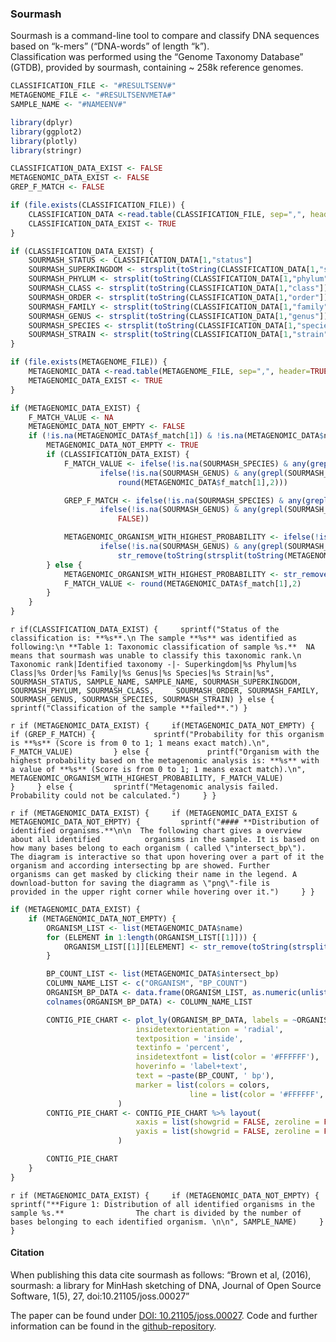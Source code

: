### Sourmash

Sourmash is a command-line tool to compare and classify DNA sequences based on "k-mers" ("DNA-words" of length "k").  
Classification was performed using the "Genome Taxonomy Database" (GTDB), provided by sourmash, containing ~ 258k reference genomes.

```r
CLASSIFICATION_FILE <- "#RESULTSENV#"
METAGENOME_FILE <- "#RESULTSENVMETA#"
SAMPLE_NAME <- "#NAMEENV#"

library(dplyr)
library(ggplot2)
library(plotly)
library(stringr)

CLASSIFICATION_DATA_EXIST <- FALSE
METAGENOMIC_DATA_EXIST <- FALSE
GREP_F_MATCH <- FALSE

if (file.exists(CLASSIFICATION_FILE)) {
	CLASSIFICATION_DATA <-read.table(CLASSIFICATION_FILE, sep=",", header=TRUE, na.strings = c("", "NA"))
	CLASSIFICATION_DATA_EXIST <- TRUE
} 

if (CLASSIFICATION_DATA_EXIST) {
	SOURMASH_STATUS <- CLASSIFICATION_DATA[1,"status"]
	SOURMASH_SUPERKINGDOM <- strsplit(toString(CLASSIFICATION_DATA[1,"superkingdom"]), '__')[[1]][2]
	SOURMASH_PHYLUM <- strsplit(toString(CLASSIFICATION_DATA[1,"phylum"]), '__')[[1]][2]
	SOURMASH_CLASS <- strsplit(toString(CLASSIFICATION_DATA[1,"class"]), '__')[[1]][2]
	SOURMASH_ORDER <- strsplit(toString(CLASSIFICATION_DATA[1,"order"]), '__')[[1]][2]
	SOURMASH_FAMILY <- strsplit(toString(CLASSIFICATION_DATA[1,"family"]), '__')[[1]][2]
	SOURMASH_GENUS <- strsplit(toString(CLASSIFICATION_DATA[1,"genus"]), '__')[[1]][2]
	SOURMASH_SPECIES <- strsplit(toString(CLASSIFICATION_DATA[1,"species"]), '__')[[1]][2]
	SOURMASH_STRAIN <- strsplit(toString(CLASSIFICATION_DATA[1,"strain"]), '__')[[1]][2]
}

if (file.exists(METAGENOME_FILE)) {
	METAGENOMIC_DATA <-read.table(METAGENOME_FILE, sep=",", header=TRUE, na.strings = c("", "NA"))
	METAGENOMIC_DATA_EXIST <- TRUE
} 

if (METAGENOMIC_DATA_EXIST) {
	F_MATCH_VALUE <- NA
	METAGENOMIC_DATA_NOT_EMPTY <- FALSE
	if (!is.na(METAGENOMIC_DATA$f_match[1]) & !is.na(METAGENOMIC_DATA$name[1])) {
		METAGENOMIC_DATA_NOT_EMPTY <- TRUE
		if (CLASSIFICATION_DATA_EXIST) {
			F_MATCH_VALUE <- ifelse(!is.na(SOURMASH_SPECIES) & any(grepl(SOURMASH_SPECIES, METAGENOMIC_DATA$name)), round(METAGENOMIC_DATA$f_match[grep(SOURMASH_SPECIES, METAGENOMIC_DATA$name)],2),
					ifelse(!is.na(SOURMASH_GENUS) & any(grepl(SOURMASH_GENUS, METAGENOMIC_DATA$name)), round(METAGENOMIC_DATA$f_match[grep(SOURMASH_GENUS, METAGENOMIC_DATA$name)],2),
						round(METAGENOMIC_DATA$f_match[1],2)))

			GREP_F_MATCH <- ifelse(!is.na(SOURMASH_SPECIES) & any(grepl(SOURMASH_SPECIES, METAGENOMIC_DATA$name)), TRUE,
					ifelse(!is.na(SOURMASH_GENUS) & any(grepl(SOURMASH_GENUS, METAGENOMIC_DATA$name)), TRUE,
						FALSE))

			METAGENOMIC_ORGANISM_WITH_HIGHEST_PROBABILITY <- ifelse(!is.na(SOURMASH_SPECIES) & any(grepl(SOURMASH_SPECIES, METAGENOMIC_DATA$name)), NA,
					ifelse(!is.na(SOURMASH_GENUS) & any(grepl(SOURMASH_GENUS, METAGENOMIC_DATA$name)), NA,
						str_remove(toString(strsplit(toString(METAGENOMIC_DATA$name[1]), ' ',)[[1]][2:3]), ',')))
		} else {
			METAGENOMIC_ORGANISM_WITH_HIGHEST_PROBABILITY <- str_remove(toString(strsplit(toString(METAGENOMIC_DATA$name[1]), ' ',)[[1]][2:3]), ',')
			F_MATCH_VALUE <- round(METAGENOMIC_DATA$f_match[1],2)
  		}
	}
}
```

`r if(CLASSIFICATION_DATA_EXIST) {
	sprintf("Status of the classification is: **%s**.\n
The sample **%s** was identified as following:\n
**Table 1: Taxonomic classification of sample %s.**  NA means that sourmash was unable to classify this taxonomic rank.\n
Taxonomic rank|Identified taxonomy
-|-
Superkingdom|%s
Phylum|%s
Class|%s
Order|%s
Family|%s
Genus|%s
Species|%s
Strain|%s", 
	SOURMASH_STATUS, SAMPLE_NAME, SAMPLE_NAME, SOURMASH_SUPERKINGDOM, SOURMASH_PHYLUM, SOURMASH_CLASS,
	SOURMASH_ORDER, SOURMASH_FAMILY, SOURMASH_GENUS, SOURMASH_SPECIES, SOURMASH_STRAIN)
} else {
	sprintf("Classification of the sample **failed**.")
}`

`r if (METAGENOMIC_DATA_EXIST) {
	if(METAGENOMIC_DATA_NOT_EMPTY) {
		if (GREP_F_MATCH) {
			sprintf("Probability for this organism is **%s** (Score is from 0 to 1; 1 means exact match).\n", F_MATCH_VALUE)
		} else {
			printf("Organism with the highest probability based on the metagenomic analysis is: **%s** with a value of **%s** (Score is from 0 to 1; 1 means exact match).\n",
			METAGENOMIC_ORGANISM_WITH_HIGHEST_PROBABILITY, F_MATCH_VALUE)
		}
	} else {
		sprintf("Metagenomic analysis failed. Probability could not be calculated.")
	}
}`

`r if (METAGENOMIC_DATA_EXIST) {
	if (METAGENOMIC_DATA_EXIST & METAGENOMIC_DATA_NOT_EMPTY) {
		sprintf("#### **Distribution of identified organisms.**\n\n  The following chart gives a overview about all identified 
		organisms in the sample. It is based on how many bases belong to each organism ( called \"intersect_bp\").  
		The diagram is interactive so that upon hovering over a part of it the organism and according intersecting bp are showed. Further 
		organisms can get masked by clicking their name in the legend. A download-button for saving the diagramm as \"png\"-file is 
		provided in the upper right corner while hovering over it.")
	}
}`

```r
if (METAGENOMIC_DATA_EXIST) {
	if (METAGENOMIC_DATA_NOT_EMPTY) {
		ORGANISM_LIST <- list(METAGENOMIC_DATA$name)
		for (ELEMENT in 1:length(ORGANISM_LIST[[1]])) {
			ORGANISM_LIST[[1]][ELEMENT] <- str_remove(toString(strsplit(ORGANISM_LIST[[1]][ELEMENT], ' ')[[1]][2:3]), ',')
		}

		BP_COUNT_LIST <- list(METAGENOMIC_DATA$intersect_bp)
		COLUMN_NAME_LIST <- c("ORGANISM", "BP_COUNT")
		ORGANISM_BP_DATA <- data.frame(ORGANISM_LIST, as.numeric(unlist(BP_COUNT_LIST)))
		colnames(ORGANISM_BP_DATA) <- COLUMN_NAME_LIST

		CONTIG_PIE_CHART <- plot_ly(ORGANISM_BP_DATA, labels = ~ORGANISM, values = ~BP_COUNT, type = 'pie',
	                		insidetextorientation = 'radial',
	                		textposition = 'inside',
	                		textinfo = 'percent',
	                		insidetextfont = list(color = '#FFFFFF'),
	                		hoverinfo = 'label+text',
	                		text = ~paste(BP_COUNT, ' bp'),
	                		marker = list(colors = colors,
	                              		line = list(color = '#FFFFFF', width = 1))
						)
		CONTIG_PIE_CHART <- CONTIG_PIE_CHART %>% layout(
	          				xaxis = list(showgrid = FALSE, zeroline = FALSE, showticklabels = FALSE),
	          				yaxis = list(showgrid = FALSE, zeroline = FALSE, showticklabels = FALSE)
						)

		CONTIG_PIE_CHART
	}
}
```

`r if (METAGENOMIC_DATA_EXIST) {
	if (METAGENOMIC_DATA_NOT_EMPTY) {
		sprintf("**Figure 1: Distribution of all identified organisms in the sample %s.**   
		    The chart is divided by the number of bases belonging to each identified organism. \n\n", SAMPLE_NAME)
	}
}`

#### **Citation**

When publishing this data cite sourmash as follows:
"Brown et al, (2016), sourmash: a library for MinHash sketching of DNA,
Journal of Open Source Software, 1(5), 27, doi:10.21105/joss.00027"

The paper can be found under [DOI: 10.21105/joss.00027](https://www.doi.org/10.21105/joss.00027).
Code and further information can be found in the [github-repository](https://github.com/sourmash-bio/sourmash).